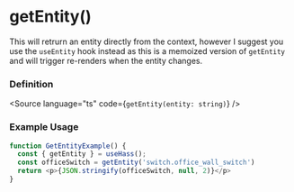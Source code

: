 
<Meta title="HOOKS/useHass/getEntity" />

# getEntity()
This will retrurn an entity directly from the context, however I suggest you use the `useEntity` hook instead as this
is a memoized version of `getEntity` and will trigger re-renders when the entity changes.

### Definition
<Source language="ts" code={`getEntity(entity: string)`} />


### Example Usage

```ts
function GetEntityExample() {
  const { getEntity } = useHass();
  const officeSwitch = getEntity('switch.office_wall_switch')
  return <p>{JSON.stringify(officeSwitch, null, 2)}</p>
}
